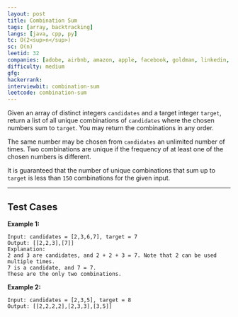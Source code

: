 ```yaml
---
layout: post
title: Combination Sum
tags: [array, backtracking]
langs: [java, cpp, py]
tc: O(2<sup>n</sup>)
sc: O(n)
leetid: 32
companies: [adobe, airbnb, amazon, apple, facebook, goldman, linkedin, microsoft, salesforce]
difficulty: medium
gfg: 
hackerrank: 
interviewbit: combination-sum
leetcode: combination-sum
---
```


Given an array of distinct integers `candidates` and a target integer `target`, 
return a list of all unique combinations of `candidates` where the chosen numbers sum to `target`. 
You may return the combinations in any order.

The same number may be chosen from `candidates` an unlimited number of times. 
Two combinations are unique if the frequency of at least one of the chosen numbers is different.

It is guaranteed that the number of unique combinations that sum up to `target` is less than `150` combinations for the given input.

---

## Test Cases

**Example 1:** 
```
Input: candidates = [2,3,6,7], target = 7
Output: [[2,2,3],[7]]
Explanation:
2 and 3 are candidates, and 2 + 2 + 3 = 7. Note that 2 can be used multiple times.
7 is a candidate, and 7 = 7.
These are the only two combinations.
```

**Example 2:** 
```
Input: candidates = [2,3,5], target = 8
Output: [[2,2,2,2],[2,3,3],[3,5]]
```